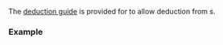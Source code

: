 {{title|deduction guides for {{tt|std::ranges::zip_view}}}}
{{cpp/ranges/zip_view/navbar}}

{{dcl begin}}
{{dcl | since=c++23 |1=
template&lt; class... Rs &gt;
zip_view( Rs&amp;&amp;... ) -&gt; zip_view&lt;views::all_t&lt;Rs&gt;...&gt;;
}}
{{dcl end}}

The [[cpp/language/class template argument deduction|deduction guide]] is provided for {{lc|std::ranges::zip_view}} to allow deduction from {{lconcept|range}}s.

===Example===
{{todo|example}}

{{langlinks|es|ja|zh}}